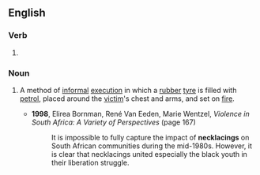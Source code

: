 ==English==

===Verb===
{{head|en|verb form}}

# {{present participle of|en|necklace|nocat=1}}

===Noun===
{{en-noun}}

# {{lb|en|South Africa}} A method of [[informal]] [[execution]] in which a [[rubber]] [[tyre]] is filled with [[petrol]], placed around the [[victim]]'s chest and arms, and set on [[fire]].
#* '''1998''', Elirea Bornman, René Van Eeden, Marie Wentzel, ''Violence in South Africa: A Variety of Perspectives'' (page 167)
#*: It is impossible to fully capture the impact of '''necklacings''' on South African communities during the mid-1980s. However, it is clear that necklacings united especially the black youth in their liberation struggle.